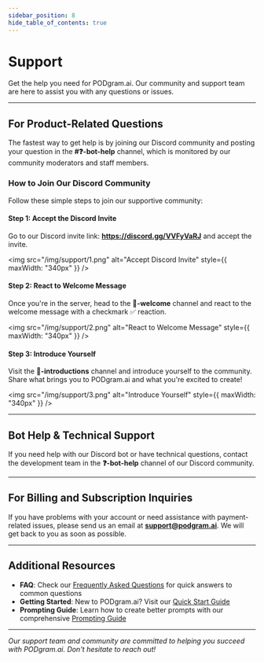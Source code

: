 ```yaml
---
sidebar_position: 8
hide_table_of_contents: true
---
```


# Support

Get the help you need for PODgram.ai. Our community and support team are here to assist you with any questions or issues.

---

## For Product-Related Questions

The fastest way to get help is by joining our Discord community and posting your question in the **#❓-bot-help** channel, which is monitored by our community moderators and staff members.

### How to Join Our Discord Community

Follow these simple steps to join our supportive community:

#### Step 1: Accept the Discord Invite

Go to our Discord invite link: **https://discord.gg/VVFyVaRJ** and accept the invite.

<img
  src="/img/support/1.png"
  alt="Accept Discord Invite"
  style={{ maxWidth: "340px" }}
/>

#### Step 2: React to Welcome Message

Once you're in the server, head to the **📖-welcome** channel and react to the welcome message with a checkmark ✅ reaction.

<img
  src="/img/support/2.png"
  alt="React to Welcome Message"
  style={{ maxWidth: "340px" }}
/>

#### Step 3: Introduce Yourself

Visit the **🤝-introductions** channel and introduce yourself to the community. Share what brings you to PODgram.ai and what you're excited to create!

<img
  src="/img/support/3.png"
  alt="Introduce Yourself"
  style={{ maxWidth: "340px" }}
/>

---

## Bot Help & Technical Support

If you need help with our Discord bot or have technical questions, contact the development team in the **❓-bot-help** channel of our Discord community.

---

## For Billing and Subscription Inquiries

If you have problems with your account or need assistance with payment-related issues, please send us an email at **support@podgram.ai**. We will get back to you as soon as possible.

---

## Additional Resources

- **FAQ**: Check our [Frequently Asked Questions](./faq.mdx) for quick answers to common questions
- **Getting Started**: New to PODgram.ai? Visit our [Quick Start Guide](./quick-start-guide.mdx)
- **Prompting Guide**: Learn how to create better prompts with our comprehensive [Prompting Guide](./prompting-guide/)

---

_Our support team and community are committed to helping you succeed with PODgram.ai. Don't hesitate to reach out!_
